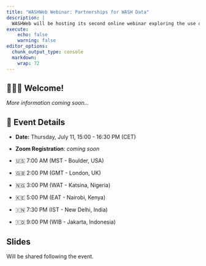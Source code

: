 ```yaml
---
title: "WASHWeb Webinar: Partnerships for WASH Data"
description: |
  WASHWeb will be hosting its second online webinar exploring the use of partnerships for improved WASH data use and discoverability. 
execute:
    echo: false
    warning: false
editor_options: 
  chunk_output_type: console
  markdown: 
    wrap: 72
---
```


## 🙋🏻‍♀️ Welcome!

*More information coming soon...*

## 📆 Event Details

-   **Date:** Thursday, July 11, 15:00 - 16:30 PM (CET)

-   **Zoom Registration**: *coming soon*

-   🇺🇸 7:00 AM (MST - Boulder, USA)

-   🇬🇧 2:00 PM (GMT - London, UK)

-   🇳🇬 3:00 PM (WAT - Katsina, Nigeria)

-   🇰🇪 5:00 PM (EAT - Nairobi, Kenya)

-   🇮🇳 7:30 PM (IST - New Delhi, India)

-   🇮🇩 9:00 PM (WIB - Jakarta, Indonesia)

## Slides

Will be shared following the event.
